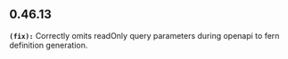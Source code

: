 ## 0.46.13
**`(fix):`** Correctly omits readOnly query parameters during openapi to fern definition generation.


